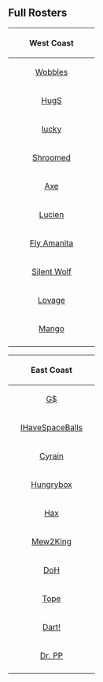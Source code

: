 {{DISPLAYTITLE:GENESIS 2: ''Melee'' West Coast vs East Coast Crew Battle}}<!--
-->{{SetGame|melee}}<!--
-->{{GENESIS 2 Melee Tabs|This=10}}
==Full Rosters==
{{box|start|padding=1em}}
{| class="wikitable"
! colspan="8" align="center"|West Coast
|-
|style="width:160px;"|{{flag/us}} {{head/ice climbers}} [[Wobbles]]
|-
|{{flag/us}} {{head/samus}} [[HugS]]
|-
|{{flag/us}} {{head/fox}} [[lucky]]
|-
|{{flag/us}} {{head/dr mario}} [[Shroomed]]
|-
|{{flag/us}} {{head/pikachu}} [[Axe]]
|-
|{{flag/us}} {{head/sheik}} [[Lucien]]
|-
|{{flag/us}} {{head/ice climbers}} [[Fly Amanita]]
|-
|{{flag/us}} {{head/fox}} [[Silent Wolf]]
|-
|{{flag/us}} {{head/fox}} [[Lovage]]
|-
|{{flag/us}} {{head/falco}} [[Mango]]
|-
|}
{{box|break|padding=1em}}
{| class="wikitable"
! colspan="8" align="center"|East Coast
|-
|style="width:160px;"|{{flag/us}} {{head/marth}} [[G$]]
|-
|{{flag/us}} {{head/samus}} [[IHaveSpaceBalls]]
|-
|{{flag/us}} {{head/fox}} [[Cyrain]]
|-
|{{flag/us}} {{head/jigglypuff}} [[Hungrybox]]
|-
|{{flag/us}} {{head/captain falcon}} [[Hax]]
|-
|{{flag/us}} {{head/marth}} [[Mew2King]]
|-
|{{flag/us}} {{head/peach}} [[DoH]]
|-
|{{flag/us}} {{head/sheik}}  [[Tope]]
|-
|{{flag/us}} {{head/marth}} [[Dart!]]
|-
|{{flag/us}} {{head/falco}} [[Dr. PP]]
|-
|}
{{box|end}}
<onlyinclude>
{{TeamMatch/start
|team1literal='''West Coast''' {{flag/us}} 
|team2literal={{flag/us}} '''East Coast'''
|date=
|width=235
|startingstocks=4

|team1matches=10
|team2matches=9
|team1stocks=2
|team2stocks=0
|teamwin=1
}}
{{TeamMatch/row |p1=Wobbles |p1char=ic |p1s2=3 |p2=G$ |p2char=marth |p2s2=0 |win=1 |stage=Fountain of Dreams}}
{{TeamMatch/row |p1=Wobbles |p1char=ic |p1s2=1 |p2=IHaveSpaceBalls |p2char=samus |p2s2=0 |win=1 |stage=Pokémon Stadium}}
{{TeamMatch/row |p1=Wobbles |p1char=ic |p1s2=0 |p2=Cyrain |p2char=fox |p2s2=3 |win=2 |stage=Dream Land}}
{{TeamMatch/row |p1=HugS |p1char=samus |p1s2=1 |p2=Cyrain |p2char=fox |p2s2=0 |win=1 |stage=Yoshi's Story}}
{{TeamMatch/row |p1=HugS |p1char=samus |p1s2=0 |p2=Hungrybox |p2char=puff |p2s2=4 |win=2 |stage=Battlefield}}
{{TeamMatch/row |p1=Lucky |p1char=fox |p1s2=0 |p2=Hungrybox |p2char=puff |p2s2=3 |win=2 |stage=Battlefield}}
{{TeamMatch/row |p1=Shroomed |p1char=doc |p1s2=1 |p2=Hungrybox |p2char=puff |p2s2=0 |win=1 |stage=Battlefield}}
{{TeamMatch/row |p1=Shroomed |p1char=doc |p1s2=0 |p2=Hax |p2char=cf |p2s2=4 |win=2 |stage=Yoshi's Story}}
{{TeamMatch/row |p1=Axe |p1char=pika |p1s2=0 |p2=Hax |p2char=cf |p2s2=1 |win=2 |stage=Battlefield}}
{{TeamMatch/row |p1=Lucien |p1char=sheik |p1s2=2 |p2=Hax |p2char=cf |p2s2=0 |win=1 |stage=Battlefield}}
{{TeamMatch/row |p1=Lucien |p1char=sheik |p1s2=0 |p2=Mew2King |p2char=marth |p2s2=3 |win=2 |stage=Battlefield}}
{{TeamMatch/row |p1=Fly Amanita |p1char=ic |p1s2=3 |p2=Mew2King |p2char=marth |p2s2=0 |win=1 |stage=Final Destination}}
{{TeamMatch/row |p1=Fly Amanita |p1char=ic |p1s2=1 |p2=DoH |p2char=peach |p2s2=0 |win=1 |stage=Fountain of Dreams}}
{{TeamMatch/row |p1=Fly Amanita |p1char=ic |p1s2=0 |p2=Tope |p2char=sheik |p2s2=4 |win=2 |stage=Dream Land}}
{{TeamMatch/row |p1=Silent Wolf |p1char=fox |p1s2=0 |p2=Tope |p2char=sheik |p2s2=2 |win=2 |stage=Dream Land}}
{{TeamMatch/row |p1=Lovage |p1char=fox |p1s2=2 |p2=Tope |p2char=sheik |p2s2=0 |win=1 |stage=Battlefield}}
{{TeamMatch/row |p1=Lovage |p1char=fox |p1s2=0 |p2=Dart! |p2char=marth |p2s2=2 |win=2 |stage=Battlefield}}
{{TeamMatch/row |p1=Mango |p1char=falco |p1s2=4 |p2=Dart! |p2char=marth |p2s2=0 |win=1 |stage=Fountain of Dreams}}
{{TeamMatch/row |p1=Mango |p1char=falco |p1s2=2 |p2=Dr. PP |p2char=falco |p2s2=0 |win=1 |stage=Battlefield}}
{{TeamMatch/end |vod=https://www.youtube.com/watch?v=B18EuHxBn1w}}
</onlyinclude>
